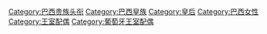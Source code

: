 [[Category:巴西贵族头衔|Category:巴西贵族头衔]]
[[Category:巴西皇族|Category:巴西皇族]]
[[Category:皇后|Category:皇后]]
[[Category:巴西女性|Category:巴西女性]]
[[Category:王室配偶|Category:王室配偶]]
[[Category:葡萄牙王室配偶|Category:葡萄牙王室配偶]]